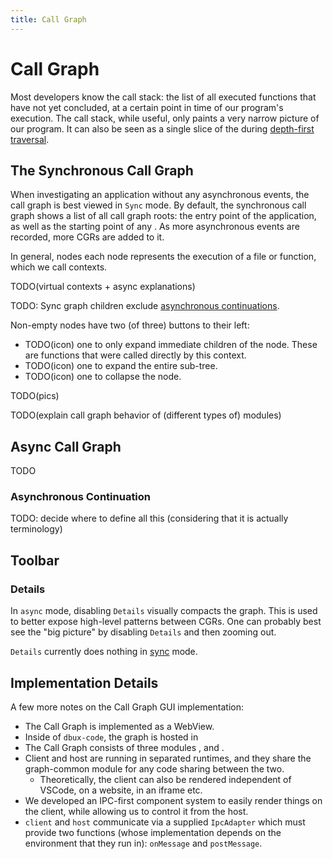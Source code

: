 ```yaml
---
title: Call Graph
---
```


# Call Graph <DarkLightImg src="call-graph.png" maxWidth={56} />


Most developers know the call stack: the list of all executed functions that have not yet concluded, at a certain point in time of our program's execution. The call stack, while useful, only paints a very narrow picture of our program. It can also be seen as a single slice of the <Term term="call graph" /> during [depth-first traversal](https://en.wikipedia.org/wiki/Depth-first_search).

<!-- 
The <img src="https://domiii.github.io/dbux/dbux-code/resources/dark/" title="call graph" height="24px" width="24px" style="background-color: #1A1A1A"> Call Graph renders a bird's eye overview over all executed files and functions.

As an analogy, I would say that the call graph is like (a rather crude) "Google Maps" while the [trace details view](#trace-details) is (a rather crude) "Google Street View" of your application's execution. Together they offer a multi-resolutional interactive tool to see and find everything that is going on in your application.

The timeline expands vertically, while execution depth goes into the horizontal.

At the outer most level, you see individual "[Run](https://github.com/Domiii/dbux/tree/master/#run)" nodes.

Each "Run" contains all (visible/recorded) "[Context](https://github.com/Domiii/dbux/tree/master/#context)" sub trees, that is all invocations of traced functions and files.

Call graph visualizations have many uses. E.g.:

* overview the complex system that is our application.
* quickly identify points of interests in code that is not our own.
* visualize [recursion trees](https://www.google.com/search?q=recursion+trees), like in the screengrab below

![call graph: fibonacci1](https://domiii.github.io/dbux/docs/img/call-graph-fib-1.png)

## Call Graph: pause (pause/resume live updates)

* Dbux keeps recording and rendering all code execution in real-time, as long as an application (or website) is running.
* During analysis, once we have recorded the bug (or other event of interest), we might not be interested in further updates.
* Use the 🔴 button to pause/resume the rendering of new incoming data, so we can focus on what we already have.
   * NOTE: You might be tempted into thinking that pausing with this button will stop all recording, however that is not what happens. Currently, Dbux keeps on recording for as long as the application is running. This button only hides that new data behind a single "Hidden Node". That inability to completely pause recording, can make things very slow and thus make debugging of games and other kinds of high performance applications very difficult. [You can read more about performance considerations here](https://github.com/Domiii/dbux/tree/master/#performance).


## Call Graph: clear (show/hide already recorded traces)

* The `x` button (`clear`) is useful for removing clutter when investigating a bug that does not appear immediately, or is not part of the initialization routine.
* For example, when investigating a bug that happens after pressing some button (a "buggy button" if you will) in your application, you can:
   1. wait for the application to finish initialization and for the "buggy button" to show up
   1. press `x`
   1. press your application's buggy button
   1. (if necessary) wait until the bug occurs
   1. press 🔴 (pause).
* -> This lets you completely isolate the code that was executed when clicking that button, render only the relevant sub graph, while removing (hiding) all kinds of unrelated clutter.


## Call Graph: sync (toggle sync mode)

`sync` mode makes sure that while you select traces in and navigate through your code, the selected trace's context is always automatically expanded and in clear sight inside the Call Graph view.


## Call Graph: loc

Show/hide locations in context nodes.

Clicking the location takes you there.

## Call Graph: call

Show/hide caller traces of all contexts that are function invocations.

You can click the call trace to go there. You can `CTRL/Command` + `Click` it to select it. -->

## The Synchronous Call Graph

When investigating an application without any asynchronous events, the call graph is best viewed in `Sync` mode. 
By default, the synchronous call graph shows a list of all <Term term="cgr">call graph roots</Term>: the entry point of the application, as well as the starting point of any <Term term="asynchronous event" />. As more asynchronous events are recorded, more <Term term="cgr">CGRs</Term> are added to it.

In general, nodes each node represents the execution of a file or function, which we call <Term term="context">contexts</Term>.

TODO(virtual contexts + async explanations)

TODO: Sync graph children exclude [asynchronous continuations](#asynchronous-continuation).

Non-empty nodes have two (of three) buttons to their left:

* TODO(icon) one to only expand immediate children of the node. These are functions that were called directly by this context.
* TODO(icon) one to expand the entire sub-tree.
* TODO(icon) one to collapse the node.


TODO(pics)

TODO(explain call graph behavior of (different types of) modules)


## Async Call Graph

TODO


### Asynchronous Continuation

TODO: decide where to define all this (considering that it is actually terminology)


## Toolbar

### Details

In `async` mode, disabling `Details` visually compacts the graph. This is used to better expose high-level patterns between <Term term="cgr">CGRs</Term>. One can probably best see the "big picture" by disabling `Details` and then zooming out.

`Details` currently does nothing in [sync](#sync-call-graph) mode.



## Implementation Details

A few more notes on the Call Graph GUI implementation:

* The Call Graph is implemented as a WebView.
* Inside of `dbux-code`, the graph is hosted in <CodeLink path="dbux-code/src/webViews/graphWebView.js" />
* The Call Graph consists of three modules <CodeLink path="dbux-graph-common" />, <CodeLink path="dbux-graph-client" /> and <CodeLink path="dbux-graph-host" />.
* Client and host are running in separated runtimes, and they share the graph-common module for any code sharing between the two.
  * Theoretically, the client can also be rendered independent of VSCode, on a website, in an iframe etc.
* We developed an IPC-first component system to easily render things on the client, while allowing us to control it from the host.
* `client` and `host` communicate via a supplied `IpcAdapter` which must provide two functions (whose implementation depends on the environment that they run in): `onMessage` and `postMessage`.
